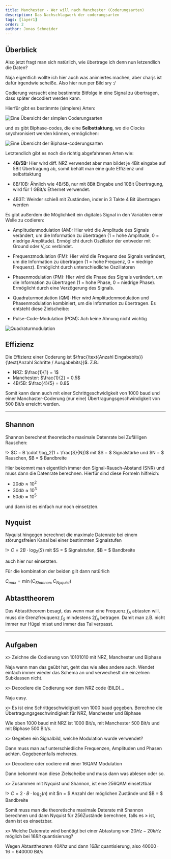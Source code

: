 ```yaml
---
title: Manchester - Wer will nach Manchester (Coderungsarten)
description: Das Nachschlagwerk der coderungsarten
tags: [layer1]
order: 2
author: Jonas Schneider
--- 
```


## Überblick

Also jetzt fragt man sich natürlich, wie übertrage ich denn nun letzendlich die Daten?

Naja eigentlich wollte ich hier auch was animiertes machen, aber charjs ist dafür irgendwie scheiße. Also hier nun per Bild sry :/

Codierung versucht eine bestimmte Bitfolge in eine Signal zu übertragen, dass später decodiert werden kann.

Hierfür gibt es bestimmte (simplere) Arten:

![Eine Übersicht der simplen Coderungsarten](/teaching-assets/simple-codes.png)

und es gibt Biphase-codes, die eine **Selbsttaktung**, wo die Clocks snychronisiert werden können, ermöglichen:

![Eine Übersicht der Biphase-coderungsarten](/teaching-assets/biphase-codes.png)

Letztendlich gibt es noch die richtig abgefahrenen Arten wie:

- **4B/5B:** Hier wird diff. NRZ  verwendet aber man bildet je 4Bit eingabe auf 5Bit Übertragung ab, somit behält man eine gute Effizienz und selbsttaktung

- 8B/10B: Ähnlich wie 4B/5B, nur mit 8Bit Eingabe und 10Bit Übertragung, wird für 1 GBit/s Ethernet verwendet.

- 4B3T: Weirder schieß mit Zuständen, inder in 3 Takte 4 Bit übertragen werden

Es gibt außerdem die Möglichkeit ein digitales Signal in den Variablen einer Welle zu codieren:

- Amplitudenmodulation (AM): Hier wird die Amplitude des Signals verändert, um die Information zu übertragen (1 = hohe Amplitude, 0 = niedrige Amplitude). Ermöglicht durch Oszillator der entweder mit Ground oder V_cc verbindet.

- Frequenzmodulation (FM): Hier wird die Frequenz des Signals verändert, um die Information zu übertragen (1 = hohe Frequenz, 0 = niedrige Frequenz). Ermöglicht durch unterschiedliche Oszillatoren

- Phasenmodulation (PM): Hier wird die Phase des Signals verändert, um die Information zu übertragen (1 = hohe Phase, 0 = niedrige Phase). Ermöglicht durch eine Verzögerung des Signals.

- Quadraturmodulation (QM): Hier wird Amplitudenmodulation und Phasenmodulation kombiniert, um die Information zu übertragen. Es entsteht diese Zielscheibe:

- Pulse-Code-Modulation (PCM): Ach keine Ahnung nicht wichtig

![Quadraturmodulation](https://upload.wikimedia.org/wikipedia/commons/thumb/1/1e/16QAM_Gray_Coded.svg/220px-16QAM_Gray_Coded.svg.png)

## Effizienz

Die Effizienz einer Coderung ist $\frac{\text{Anzahl Eingabebits}}{\text{Anzahl Schritte / Ausgabebits}}$. Z.B.:

- NRZ: $\frac{1}{1} = 1$
- Manchester: $\frac{1}{2} = 0.5$
- 4B/5B: $\frac{4}{5} = 0.8$

Somit kann dann auch mit einer Schrittgeschwidigkeit von $1000$ baud und einer Manchaster-Coderung (nur eine) Übertragungsgeschwindigkeit von $500$ Bit/s erreicht werden.

<hr className="border-black"></hr>

## **Shannon**

Shannon berechnet theoretische maximale Datenrate bei Zufälligen Rauschen:

!> $C = B \cdot \log_2(1 + \frac{S}{N})$ mit $S = $ Signalstärke und $N = $ Rauschen, $B = $ Bandbreite

Hier bekommt man eigentlich immer den Signal-Rausch-Abstand (SNR) und muss dann die Datenrate berechnen.
Hierfür sind diese Formeln hilfreich:
- $20db \approx 10^2$
- $30db \approx 10^3$
- $50db \approx 10^5$

und dann ist es einfach nur noch einsetzten.

## **Nyquist**

Nyquist hingegen berechnet die maximale Datenrate bei einem störungsfreien Kanal bei einer bestimmten Signalstufen

!> $C = 2B \cdot \log_2(S)$ mit $S = $ Signalstufen, $B = $ Bandbreite

auch hier nur einsetzten.

Für die kombination der beiden gilt dann natürlich 

$C_{max} = \min(C_{Shannon}, C_{Nyquist})$

## **Abtasttheorem**

Das Abtasttheorem besagt, das wenn man eine Frequenz $f_{A}$ abtasten will, muss die Grenzfreuquenz $f_{G}$ mindestens $2f_{A}$ betragen. 
Damit man z.B. nicht immer nur Hügel misst und immer das Tal verpasst.

<hr className="border-black"></hr>

## Aufgaben

x> Zeichne die Codierung von 10101010 mit NRZ, Manchester und Biphase

Naja wenn man das geübt hat, geht das wie alles andere auch. Wendet einfach immer wieder das Schema an und verwecheslt die einzelnen Subklassen nicht.

x> Decodiere die Codierung von dem NRZ code (BILD)...

Naja easy.

x> Es ist eine Schrittgeschwidigkeit von $1000$ baud gegeben. Berechne die Übertragungsgeschwindigkeit für NRZ, Manchester und Biphase

Wie oben $1000$ baud mit NRZ ist $1000$ Bit/s, mit Manchester $500$ Bit/s und mit Biphase $500$ Bit/s.

x> Gegeben ein Signalbild, welche Modulation wurde verwendet?

Dann muss man auf unterschiedliche Frequenzen, Amplituden und Phasen achten. Gegebenenfalls mehreres.

x> Decodiere oder codiere mit einer 16QAM Modulation

Dann bekommt man diese Zielscheibe und muss dann was ablesen oder so.

x> Zusammen mit Nyquist und Shannon, ist eine 256QAM einsetztbar

!> $C = 2 \cdot B \cdot \log_2(n)$ mit $n = $ Anzahl der möglichen Zustände und $B = $ Bandbreite

Somit muss man die theoretische maximale Daterate mit Shannon berechnen und dann Nyquist für 256Zustände berechnen, falls es $\ge$ ist, dann ist es einsetzbar.

x> Welche Datenrate wird benötigt bei einer Abtastung von $20Hz-20kHz$ möglich bei $16Bit$ quantisierung?

Wegen Abtasttheorem $40Khz$ und dann $16Bit$ quantisierung, also $40000 \cdot 16 = 640000$ Bit/s
